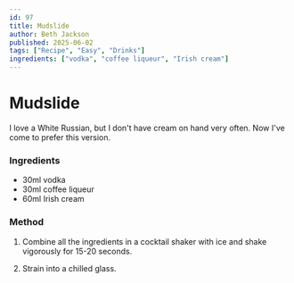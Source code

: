 ```yaml
---
id: 97
title: Mudslide
author: Beth Jackson
published: 2025-06-02
tags: ["Recipe", "Easy", "Drinks"]
ingredients: ["vodka", "coffee liqueur", "Irish cream"]
---
```


# Mudslide

<BlogTextWrapper>

I love a White Russian, but I don't have cream on hand very often. Now I've come to prefer this version.

</BlogTextWrapper>

<BlogTextWrapper>

### Ingredients

- 30ml vodka
- 30ml coffee liqueur
- 60ml Irish cream

### Method

1. Combine all the ingredients in a cocktail shaker with ice and shake vigorously for 15-20 seconds.

2. Strain into a chilled glass.

</BlogTextWrapper>

<ClickableTags tags={tags} />
